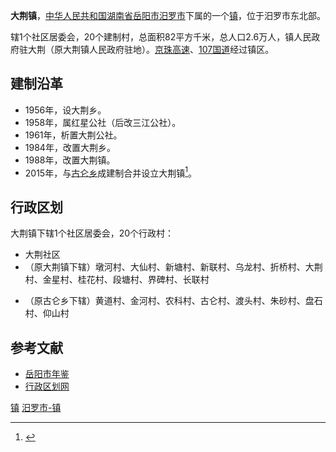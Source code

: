 {{中国乡级行政区<!---乡级行政区专用模板--->
|行政区全称 = 大荆镇
|景观照片文件名 = 
|汉语拼音 = 
|位置图文件名 = 
|位置图描述 = 
|上级行政区 = [[湖南省|湖南省]][[岳阳市|岳阳市]][[汨罗市|汨罗市]]
|行政区划代码 = 430681111
|居委会 = 1
|村委会 = 20
|建置时间 = 2015年
|政府驻地 = 大荆社区
|地理坐标 = 
|户籍人口 = 2.6万
|常住人口 = 
|人口密度 = 
|GDP = 
|户籍人口年份 = 2015年
|常住人口年份 = 
|GDP年份 = 
|电话区号 = 
|时区 = UTC+8（[[东八区|东八区]]）
|网站名称 = 
|景观照片描述 = 
|通用拼音 = 
|行政区类别 = 镇
|毗邻 = 
|行政区划 = 21
|总面积 = 82平方公里
|邮政编码 =  
|官方网站 = 
}}
'''大荆镇'''，[[中华人民共和国|中华人民共和国]][[湖南省|湖南省]][[岳阳市|岳阳市]][[汨罗市|汨罗市]]下属的一个[[镇|镇]]，位于汨罗市东北部。

辖1个社区居委会，20个建制村，总面积82平方千米，总人口2.6万人，镇人民政府驻大荆（原大荆镇人民政府驻地）。[[京珠高速公路|京珠高速]]、[[107国道|107国道]]经过镇区。

==建制沿革==
*1956年，设大荆乡。
*1958年，属红星公社（后改三江公社）。
*1961年，析置大荆公社。
*1984年，改置大荆乡。
*1988年，改置大荆镇。
*2015年，与[[古仑乡|古仑乡]]成建制合并设立大荆镇<ref>{{Cite web|url=http://www.miluo.gov.cn/todaymiluo/14860.htm|title=汨罗市乡镇区划调整方案：调整后下辖1乡17镇1街道|accessdate=2016-10-17|work=www.miluo.gov.cn|deadurl=yes|archiveurl=https://web.archive.org/web/20161018214732/http://www.miluo.gov.cn/todaymiluo/14860.htm|archivedate=2016-10-18}}</ref>。

==行政区划==
大荆镇下辖1个社区居委会，20个行政村：
*大荆社区
*（原大荆镇下辖）墩河村、大仙村、新塘村、新联村、乌龙村、折桥村、大荆村、金星村、桂花村、段塘村、界碑村、长联村

* （原古仑乡下辖）黄道村、金河村、农科村、古仑村、渡头村、朱砂村、盘石村、仰山村

==参考文献==
*[http://www.yysqw.gov.cn/Html/10/1/34/4/3625083660.html 岳阳市年鉴]{{dead link|date=2017年12月 |bot=InternetArchiveBot |fix-attempted=yes }}
*[http://www.xzqh.org/html/2011/0615/25067.html 行政区划网]{{dead link|date=2017年12月 |bot=InternetArchiveBot |fix-attempted=yes }}

{{湖南小作品}}
{{汨罗市行政区划}}

[[Category:汨罗市行政区划|镇]]
[[Category:岳阳乡镇|汨罗市-镇]]